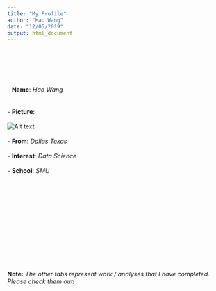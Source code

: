 ```yaml
---
title: "My Profile"
author: "Hao Wang"
date: "12/05/2019"
output: html_document
---
```

<br>
<br>
<br>
<br>
<br>
- **Name**: *Hao Wang*  
<br>  
- **Picture**:  
<br>
![Alt text](C:/Edu/GitHub_DDS/HaoWang-Data/Michael_pic.jpg)  
<br>
- **From**: *Dallas Texas*  
<br>
- **Interest**: *Data Science*  
<br>
- **School**: *SMU*  
<br>
<br>
<br>
<br>
<br>
<br>
<br>
<br>
<br>
<br>
<br>
<br>
<br>
**Note:** *The other tabs represent work / analyses that I have completed.  Please check them out!*        